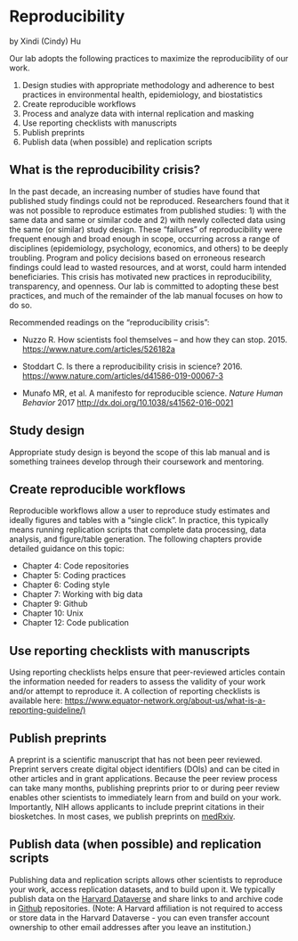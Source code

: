 # Reproducibility

by Xindi (Cindy) Hu

Our lab adopts the following practices to maximize the reproducibility of our work. 

1. Design studies with appropriate methodology and adherence to best practices in environmental health, epidemiology, and biostatistics
2. Create reproducible workflows
3. Process and analyze data with internal replication and masking
4. Use reporting checklists with manuscripts
5. Publish preprints
6. Publish data (when possible) and replication scripts


## What is the reproducibility crisis? 

In the past decade, an increasing number of studies have found that published study findings could not be reproduced. Researchers found that it was not possible to reproduce estimates from published studies: 1) with the same data and same or similar code and 2) with newly collected data using the same (or similar) study design. These "failures" of reproducibility were frequent enough and broad enough in scope, occurring across a range of disciplines (epidemiology, psychology, economics, and others) to be deeply troubling. Program and policy decisions based on erroneous research findings could lead to wasted resources, and at worst, could harm intended beneficiaries. This crisis has motivated new practices in reproducibility, transparency, and openness. Our lab is committed to adopting these best practices, and much of the remainder of the lab manual focuses on how to do so. 

Recommended readings on the "reproducibility crisis": 

- Nuzzo R. How scientists fool themselves – and how they can stop. 2015. [https://www.nature.com/articles/526182a]()

- Stoddart C. Is there a reproducibility crisis in science? 2016. [https://www.nature.com/articles/d41586-019-00067-3](https://www.nature.com/articles/d41586-019-00067-3)

- Munafo MR, et al. A manifesto for reproducible science. *Nature Human Behavior* 2017 [http://dx.doi.org/10.1038/s41562-016-0021](http://dx.doi.org/10.1038/s41562-016-0021)


## Study design

Appropriate study design is beyond the scope of this lab manual and is something trainees develop through their coursework and mentoring.

## Create reproducible workflows

Reproducible workflows allow a user to reproduce study estimates and ideally figures and tables with a "single click". In practice, this typically means running replication scripts that complete data processing, data analysis, and figure/table generation. The following chapters provide detailed guidance on this topic: 

- Chapter 4: Code repositories
- Chapter 5: Coding practices
- Chapter 6: Coding style
- Chapter 7: Working with big data
- Chapter 9: Github
- Chapter 10: Unix
- Chapter 12: Code publication

## Use reporting checklists with manuscripts

Using reporting checklists helps ensure that peer-reviewed articles contain the information needed for readers to assess the validity of your work and/or attempt to reproduce it. A collection of reporting checklists is available here: [https://www.equator-network.org/about-us/what-is-a-reporting-guideline/)](https://www.equator-network.org/about-us/what-is-a-reporting-guideline/)

## Publish preprints

A preprint is a scientific manuscript that has not been peer reviewed. Preprint servers create digital object identifiers (DOIs) and can be cited in other articles and in grant applications. Because the peer review process can take many months, publishing preprints prior to or during peer review enables other scientists to immediately learn from and build on your work. Importantly, NIH allows applicants to include preprint citations in their biosketches. In most cases, we publish preprints on [medRxiv](https://www.medrxiv.org/).

## Publish data (when possible) and replication scripts

Publishing data and replication scripts allows other scientists to reproduce your work, access replication datasets, and to build upon it. We typically publish data on the [Harvard Dataverse](https://dataverse.harvard.edu/) and share links to and archive code in [Github](github.com) repositories. (Note: A Harvard affiliation is not required to access or store data in the Harvard Dataverse - you can even transfer account ownership to other email addresses after you leave an institution.)
